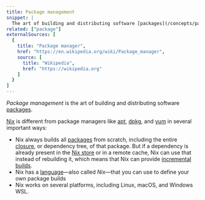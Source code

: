 ```yaml
---
title: Package management
snippet: |
  The art of building and distributing software [packages](/concepts/package)
related: ["package"]
externalSources: [
  {
    title: "Package manager",
    href: "https://en.wikipedia.org/wiki/Package_manager",
    source: [
      title: "Wikipedia",
      href: "https://wikipedia.org"
    ]
  }
]
---
```


*Package management* is the art of building and distributing software [packages].

[Nix] is different from package managers like [apt], [dpkg], and [yum] in several important ways:

* Nix always builds all [packages] from scratch, including the entire [closure], or dependency tree, of that package.
  But if a dependency is already present in the [Nix store][store] or in a remote cache, Nix can use that instead of rebuilding it, which means that Nix can provide [incremental builds][incremental].
* Nix has a [language]&mdash;also called *Nix*&mdash;that you can use to define your own package builds
* Nix works on several platforms, including Linux, macOS, and Windows WSL.

[apt]: https://en.wikipedia.org/wiki/APT_(software)
[closure]: /concepts/closure
[dpkg]: https://man7.org/linux/man-pages/man1/dpkg.1.html
[incremental]: /concepts/incremental-builds
[language]: /concepts/nix-language
[nix]: /concepts/nix
[packages]: /concepts/package
[store]: /concepts/nix-store
[yum]: https://es.wikipedia.org/wiki/Yum_(software)
